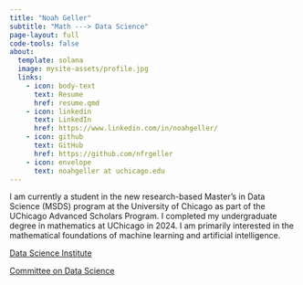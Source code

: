 ```yaml
---
title: "Noah Geller"
subtitle: "Math ---> Data Science"
page-layout: full
code-tools: false
about: 
  template: solana
  image: mysite-assets/profile.jpg
  links:
    - icon: body-text
      text: Resume
      href: resume.qmd
    - icon: linkedin
      text: LinkedIn
      href: https://www.linkedin.com/in/noahgeller/
    - icon: github
      text: GitHub
      href: https://github.com/nfrgeller
    - icon: envelope
      text: noahgeller at uchicago.edu
---
```

I am currently a student in the new research-based Master's in Data Science (MSDS) program at the University of Chicago as part of the UChicago Advanced Scholars Program. I completed my undergraduate degree in mathematics at UChicago in 2024. I am primarily interested in the mathematical foundations of machine learning and artificial intelligence. 

[Data Science Institute](https://datascience.uchicago.edu/)

[Committee on Data Science](https://codas.uchicago.edu/about/)

<!-- blah blah blah `{python}import math`  -->
<!---->
<!-- ```{python} -->
<!-- def f(x): -->
<!--   return x**2 -->
<!---->
<!-- for i in range(10): -->
<!--   print(i) -->
<!-- ``` -->
